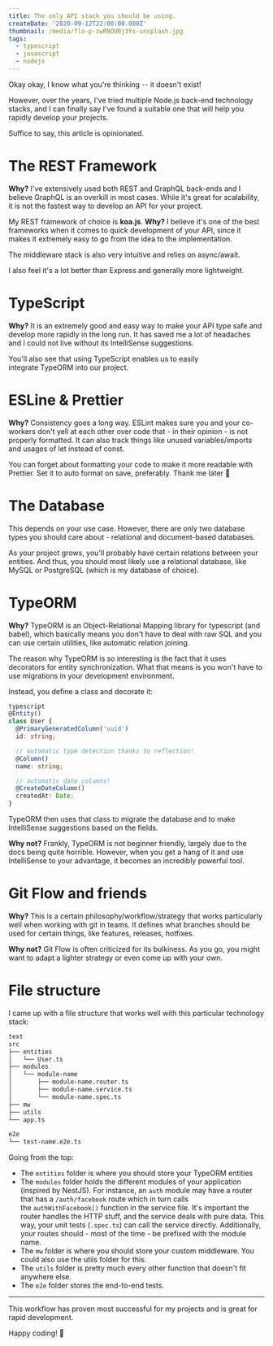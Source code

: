 ```yaml
---
title: The only API stack you should be using.
createDate: '2020-09-12T22:00:00.000Z'
thumbnail: /media/flo-p-zwRNOUBj3Ys-unsplash.jpg
tags:
  - typescript
  - javascript
  - nodejs
---
```


Okay okay, I know what you're thinking -- it doesn't exist!

However, over the years, I've tried multiple Node.js back-end technology stacks, and I can finally say I've found a suitable one that will help you rapidly develop your projects.

Suffice to say, this article is opinionated.

# The REST Framework

**Why?** I've extensively used both REST and GraphQL back-ends and I believe GraphQL is an overkill in most cases. While it's great for scalability, it is not the fastest way to develop an API for your project.

My REST framework of choice is **koa.js**.
**Why?** I believe it's one of the best frameworks when it comes to quick development of your API, since it makes it extremely easy to go from the idea to the implementation.

The middleware stack is also very intuitive and relies on async/await.

I also feel it's a lot better than Express and generally more lightweight.

# TypeScript

**Why?** It is an extremely good and easy way to make your API type safe and develop more rapidly in the long run. It has saved me a lot of headaches and I could not live without its IntelliSense suggestions.

You'll also see that using TypeScript enables us to easily integrate TypeORM into our project.

# ESLine & Prettier

**Why?** Consistency goes a long way. ESLint makes sure you and your co-workers don't yell at each other over code that - in their opinion - is not properly formatted. It can also track things like unused variables/imports and usages of let instead of const.

You can forget about formatting your code to make it more readable with Prettier. Set it to auto format on save, preferably. Thank me later 🙂

# The Database

This depends on your use case. However, there are only two database types you should care about - relational and document-based databases.

As your project grows, you'll probably have certain relations between your entities. And thus, you should most likely use a relational database, like MySQL or PostgreSQL (which is my database of choice).

# TypeORM

**Why?** TypeORM is an Object-Relational Mapping library for typescript (and babel), which basically means you don't have to deal with raw SQL and you can use certain utilities, like automatic relation joining.

The reason why TypeORM is so interesting is the fact that it uses decorators for entity synchronization. What that means is you won't have to use migrations in your development environment.

Instead, you define a class and decorate it:

```typescript
typescript
@Entity()
class User {
  @PrimaryGeneratedColumn('uuid')
  id: string;

  // automatic type detection thanks to reflection!
  @Column()
  name: string;

  // automatic date columns!
  @CreateDateColumn()
  createdAt: Date;
}
```

TypeORM then uses that class to migrate the database and to make IntelliSense suggestions based on the fields.

**Why not?** Frankly, TypeORM is not beginner friendly, largely due to the docs being quite horrible. However, when you get a hang of it and use IntelliSense to your advantage, it becomes an incredibly powerful tool.

# Git Flow and friends

**Why?** This is a certain philosophy/workflow/strategy that works particularly well when working with git in teams. It defines what branches should be used for certain things, like features, releases, hotfixes.

**Why not?** Git Flow is often criticized for its bulkiness. As you go, you might want to adapt a lighter strategy or even come up with your own.

# File structure

I came up with a file structure that works well with this particular technology stack:

```markdown
text
src
├── entities
│   └── User.ts
├── modules
│   └── module-name
│       ├── module-name.router.ts
│       ├── module-name.service.ts
│       └── module-name.spec.ts
├── mw
├── utils
└── app.ts

e2e
└── test-name.e2e.ts
```

Going from the top:

* The `entities` folder is where you should store your TypeORM entities
* The `modules` folder holds the different modules of your application (inspired by NestJS). For instance, an `auth` module may have a router that has a `/auth/facebook` route which in turn calls the `authWithFacebook()` function in the service file. It's important the router handles the HTTP stuff, and the service deals with pure data. This way, your unit tests (`.spec.ts`) can call the service directly. Additionally, your routes should - most of the time - be prefixed with the module name.
* The `mw` folder is where you should store your custom middleware. You could also use the utils folder for this.
* The `utils` folder is pretty much every other function that doesn't fit anywhere else.
* The `e2e` folder stores the end-to-end tests.

***

This workflow has proven most successful for my projects and is great for rapid development.

Happy coding! 🎉
